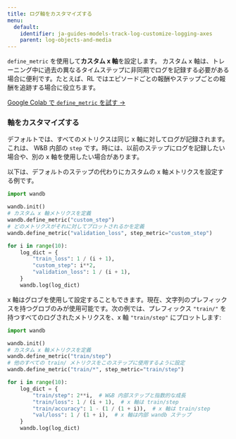 ```yaml
---
title: ログ軸をカスタマイズする
menu:
  default:
    identifier: ja-guides-models-track-log-customize-logging-axes
    parent: log-objects-and-media
---
```


`define_metric` を使用して**カスタム x 軸**を設定します。 カスタム x 軸は、トレーニング中に過去の異なるタイムステップに非同期でログを記録する必要がある場合に便利です。たとえば、RL ではエピソードごとの報酬やステップごとの報酬を追跡する場合に役立ちます。

[Google Colab で `define_metric` を試す →](http://wandb.me/define-metric-colab)

### 軸をカスタマイズする

デフォルトでは、すべてのメトリクスは同じ x 軸に対してログが記録されます。これは、 W&B 内部の `step` です。時には、以前のステップにログを記録したい場合や、別の x 軸を使用したい場合があります。

以下は、デフォルトのステップの代わりにカスタムの x 軸メトリクスを設定する例です。

```python
import wandb

wandb.init()
# カスタム x 軸メトリクスを定義
wandb.define_metric("custom_step")
# どのメトリクスがそれに対してプロットされるかを定義
wandb.define_metric("validation_loss", step_metric="custom_step")

for i in range(10):
    log_dict = {
        "train_loss": 1 / (i + 1),
        "custom_step": i**2,
        "validation_loss": 1 / (i + 1),
    }
    wandb.log(log_dict)
```

x 軸はグロブを使用して設定することもできます。現在、文字列のプレフィックスを持つグロブのみが使用可能です。次の例では、プレフィックス `"train/"` を持つすべてのログされたメトリクスを、x 軸 `"train/step"` にプロットします:

```python
import wandb

wandb.init()
# カスタム x 軸メトリクスを定義
wandb.define_metric("train/step")
# 他のすべての train/ メトリクスをこのステップに使用するように設定
wandb.define_metric("train/*", step_metric="train/step")

for i in range(10):
    log_dict = {
        "train/step": 2**i,  # W&B 内部ステップと指数的な成長
        "train/loss": 1 / (i + 1),  # x 軸は train/step
        "train/accuracy": 1 - (1 / (1 + i)),  # x 軸は train/step
        "val/loss": 1 / (1 + i),  # x 軸は内部 wandb ステップ
    }
    wandb.log(log_dict)
```
